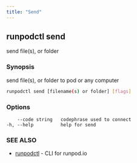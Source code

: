 ```yaml
---
title: "Send"
---
```


## runpodctl send

send file(s), or folder

### Synopsis

send file(s), or folder to pod or any computer

```sh
runpodctl send [filename(s) or folder] [flags]
```

### Options

```text
    --code string   codephrase used to connect
-h, --help          help for send
```

### SEE ALSO

* [runpodctl](/runpodctl/reference/runpodctl) - CLI for runpod.io
